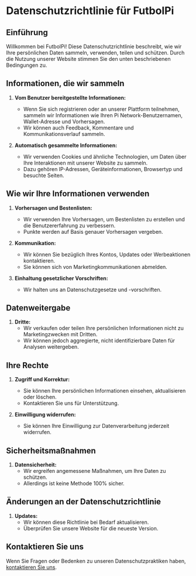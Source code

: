 # Datenschutzrichtlinie für FutbolPi

## Einführung

Willkommen bei FutbolPi! Diese Datenschutzrichtlinie beschreibt, wie wir Ihre persönlichen Daten sammeln, verwenden, teilen und schützen. Durch die Nutzung unserer Website stimmen Sie den unten beschriebenen Bedingungen zu.

## Informationen, die wir sammeln

1. **Vom Benutzer bereitgestellte Informationen:**

   - Wenn Sie sich registrieren oder an unserer Plattform teilnehmen, sammeln wir Informationen wie Ihren Pi Network-Benutzernamen, Wallet-Adresse und Vorhersagen.
   - Wir können auch Feedback, Kommentare und Kommunikationsverlauf sammeln.

2. **Automatisch gesammelte Informationen:**
   - Wir verwenden Cookies und ähnliche Technologien, um Daten über Ihre Interaktionen mit unserer Website zu sammeln.
   - Dazu gehören IP-Adressen, Geräteinformationen, Browsertyp und besuchte Seiten.

## Wie wir Ihre Informationen verwenden

1. **Vorhersagen und Bestenlisten:**

   - Wir verwenden Ihre Vorhersagen, um Bestenlisten zu erstellen und die Benutzererfahrung zu verbessern.
   - Punkte werden auf Basis genauer Vorhersagen vergeben.

2. **Kommunikation:**

   - Wir können Sie bezüglich Ihres Kontos, Updates oder Werbeaktionen kontaktieren.
   - Sie können sich von Marketingkommunikationen abmelden.

3. **Einhaltung gesetzlicher Vorschriften:**
   - Wir halten uns an Datenschutzgesetze und -vorschriften.

## Datenweitergabe

1. **Dritte:**
   - Wir verkaufen oder teilen Ihre persönlichen Informationen nicht zu Marketingzwecken mit Dritten.
   - Wir können jedoch aggregierte, nicht identifizierbare Daten für Analysen weitergeben.

## Ihre Rechte

1. **Zugriff und Korrektur:**

   - Sie können Ihre persönlichen Informationen einsehen, aktualisieren oder löschen.
   - Kontaktieren Sie uns für Unterstützung.

2. **Einwilligung widerrufen:**
   - Sie können Ihre Einwilligung zur Datenverarbeitung jederzeit widerrufen.

## Sicherheitsmaßnahmen

1. **Datensicherheit:**
   - Wir ergreifen angemessene Maßnahmen, um Ihre Daten zu schützen.
   - Allerdings ist keine Methode 100% sicher.

## Änderungen an der Datenschutzrichtlinie

1. **Updates:**
   - Wir können diese Richtlinie bei Bedarf aktualisieren.
   - Überprüfen Sie unsere Website für die neueste Version.

## Kontaktieren Sie uns

Wenn Sie Fragen oder Bedenken zu unseren Datenschutzpraktiken haben, [kontaktieren Sie uns](/telegram).
